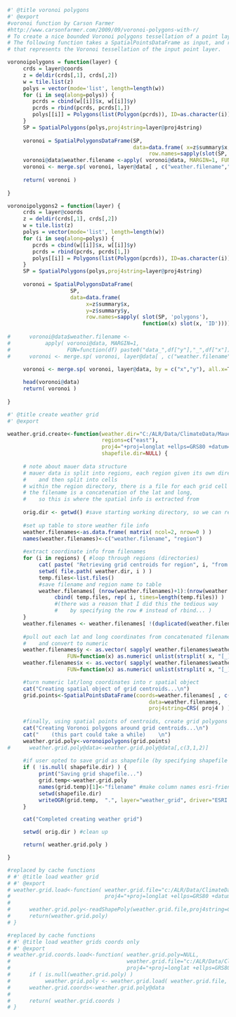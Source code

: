 
```r
#' @title voronoi polygons
#' @export
#voronoi function by Carson Farmer
#http://www.carsonfarmer.com/2009/09/voronoi-polygons-with-r/
# To create a nice bounded Voronoi polygons tessellation of a point layer in R, we need two libraries: sp and deldir. 
# The following function takes a SpatialPointsDataFrame as input, and returns a SpatialPolygonsDataFrame 
# that represents the Voronoi tessellation of the input point layer.

voronoipolygons = function(layer) {
     crds = layer@coords
     z = deldir(crds[,1], crds[,2])
     w = tile.list(z)
     polys = vector(mode='list', length=length(w))
     for (i in seq(along=polys)) {
        pcrds = cbind(w[[i]]$x, w[[i]]$y)
        pcrds = rbind(pcrds, pcrds[1,])
        polys[[i]] = Polygons(list(Polygon(pcrds)), ID=as.character(i))
     }
     SP = SpatialPolygons(polys,proj4string=layer@proj4string)
     
     voronoi = SpatialPolygonsDataFrame(SP, 
                                        data=data.frame( x=z$summary$x, y=z$summary$y, 
                                             row.names=sapply(slot(SP, 'polygons'), function(x) slot(x, 'ID'))))
     voronoi@data$weather.filename <-apply( voronoi@data, MARGIN=1, FUN=function(df) paste0("data_",df["y"],"_",df["x"]) )
     voronoi <- merge.sp( voronoi, layer@data[ , c("weather.filename","region")], by = "weather.filename", all.x=T )
     
     return( voronoi )
    
}

```

```r


voronoipolygons2 = function(layer) {
     crds = layer@coords
     z = deldir(crds[,1], crds[,2])
     w = tile.list(z)
     polys = vector(mode='list', length=length(w))
     for (i in seq(along=polys)) {
        pcrds = cbind(w[[i]]$x, w[[i]]$y)
        pcrds = rbind(pcrds, pcrds[1,])
        polys[[i]] = Polygons(list(Polygon(pcrds)), ID=as.character(i))
     }
     SP = SpatialPolygons(polys,proj4string=layer@proj4string)
     
     voronoi = SpatialPolygonsDataFrame(
                    SP, 
                    data=data.frame( 
                         x=z$summary$x, 
                         y=z$summary$y,
                         row.names=sapply( slot(SP, 'polygons'), 
                                           function(x) slot(x, 'ID'))))
     
#      voronoi@data$weather.filename <-
#           apply( voronoi@data, MARGIN=1, 
#                  FUN=function(df) paste0("data_",df["y"],"_",df["x"]) )
#      voronoi <- merge.sp( voronoi, layer@data[ , c("weather.filename","region")], by = "weather.filename", all.x=T )
     
     voronoi <- merge.sp( voronoi, layer@data, by = c("x","y"), all.x=T )

     head(voronoi@data)
     return( voronoi )
    
}

```


```r
#' @title create weather grid
#' @export

weather.grid.create<-function(weather.dir="C:/ALR/Data/ClimateData/Mauer/daily",
                              regions=c("east"), 
                              proj4="+proj=longlat +ellps=GRS80 +datum=NAD83 +no_defs",
                              shapefile.dir=NULL) {
     
     # note about mauer data structure
     # mauer data is split into regions, each region given its own directory
     #    and then split into cells
     # within the region directory, there is a file for each grid cell
     # the filename is a concatenation of the lat and long, 
     #    so this is where the spatial info is extracted from
     
     orig.dir <- getwd() #save starting working directory, so we can return to it at the end, it's only polite
     
     #set up table to store weather file info
     weather.filenames<-as.data.frame( matrix( ncol=2, nrow=0 ) )
     names(weather.filenames)<-c("weather.filename", "region")
     
     #extract coordinate info from filenames
     for (i in regions) { #loop through regions (directories)
          cat( paste( "Retrieving grid centroids for region", i, "from file names...\n" ) )
          setwd( file.path( weather.dir, i ) )
          temp.files<-list.files() 
          #save filename and region name to table
          weather.filenames[ (nrow(weather.filenames)+1):(nrow(weather.filenames)+length(temp.files)),]<-
               cbind( temp.files, rep( i, times=length(temp.files)) )
               #(there was a reason that I did this the tedious way 
               #    by specifying the row # instead of rbind... )
     }
     weather.filenames <- weather.filenames[ !(duplicated(weather.filenames$weather.filename)), ]
     
     #pull out each lat and long coordinates from concatenated filename character, 
     #    and convert to numeric
     weather.filenames$y <- as.vector( sapply( weather.filenames$weather.filename,  
                   FUN=function(x) as.numeric( unlist(strsplit( x, "[_]" ))[2] )  ) )
     weather.filenames$x <- as.vector( sapply( weather.filenames$weather.filename,  
                   FUN=function(x) as.numeric( unlist(strsplit( x, "[_]" ))[3] )  ) )

     #turn numeric lat/long coordinates into r spatial object 
     cat("Creating spatial object of grid centroids...\n")
     grid.points<-SpatialPointsDataFrame(coords=weather.filenames[ , c("x","y") ],
                                             data=weather.filenames,
                                             proj4string=CRS( proj4 ) )
          
     #finally, using spatial points of centroids, create grid polygons 
     cat("Creating Voronoi polygons around grid centroids...\n")
     cat("    (this part could take a while)    \n")
     weather.grid.poly<-voronoipolygons(grid.points)
#      weather.grid.poly@data<-weather.grid.poly@data[,c(3,1,2)]
     
     #if user opted to save grid as shapefile (by specifying shapefile directory), save it
     if ( !is.null( shapefile.dir) ) {
          print("Saving grid shapefile...")
          grid.temp<-weather.grid.poly
          names(grid.temp)[1]<-"filename" #make column names esri-friendly
          setwd(shapefile.dir)
          writeOGR(grid.temp,  ".", layer="weather_grid", driver="ESRI Shapefile")
     }

     cat("Completed creating weather grid")

     setwd( orig.dir ) #clean up

     return( weather.grid.poly )

}

```

```r
#replaced by cache functions
# #' @title load weather grid
# #' @export
# weather.grid.load<-function( weather.grid.file="c:/ALR/Data/ClimateData/Mauer/weather_grid", 
#                              proj4="+proj=longlat +ellps=GRS80 +datum=NAD83 +no_defs" ) {
#  
#      weather.grid.poly<-readShapePoly(weather.grid.file,proj4string=CRS(proj4))
#      return(weather.grid.poly)
# }
```

```r
#replaced by cache functions
# #' @title load weather grids coords only
# #' @export
# weather.grid.coords.load<-function( weather.grid.poly=NULL,
#                                     weather.grid.file="c:/ALR/Data/ClimateData/Mauer/weather_grid",
#                                     proj4="+proj=longlat +ellps=GRS80 +datum=NAD83 +no_defs" ) {
#      if ( is.null(weather.grid.poly) )
#           weather.grid.poly <- weather.grid.load( weather.grid.file, proj4 )
#      weather.grid.coords<-weather.grid.poly@data
#      
#      return( weather.grid.coords )
# }
```
